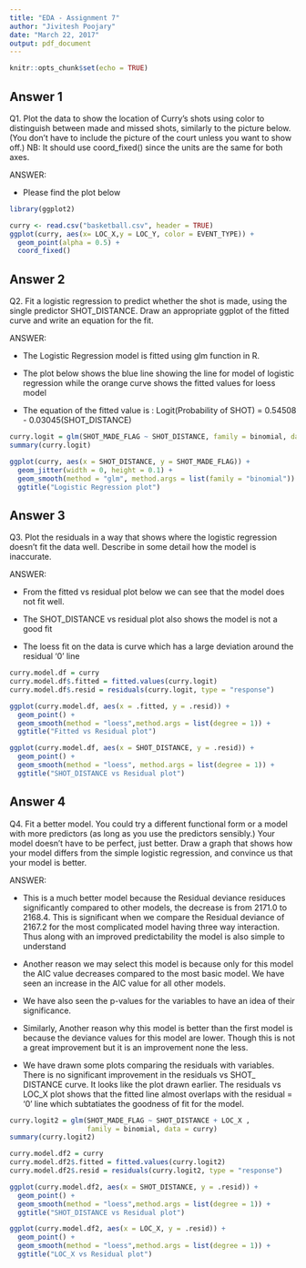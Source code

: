 ---
title: "EDA - Assignment 7"
author: "Jivitesh Poojary"
date: "March 22, 2017"
output: pdf_document
---

```{r setup, include=FALSE}
knitr::opts_chunk$set(echo = TRUE)
```

## Answer 1

Q1. Plot the data to show the location of Curry's shots using color to distinguish between made and missed shots, similarly to the picture below. (You don't have to include the picture of the court unless you want to show off.) NB: It should use coord_fixed() since the units are the same for both axes.

ANSWER:

- Please find the plot below

```{r echo=FALSE}
library(ggplot2)

curry <- read.csv("basketball.csv", header = TRUE)
ggplot(curry, aes(x= LOC_X,y = LOC_Y, color = EVENT_TYPE)) + 
  geom_point(alpha = 0.5) + 
  coord_fixed()

```

\newpage

## Answer 2

Q2. Fit a logistic regression to predict whether the shot is made, using the single predictor SHOT_DISTANCE. Draw an appropriate ggplot of the fitted curve and write an equation for the fit.

ANSWER:

 - The Logistic Regression model is fitted using glm function in R.
 
 - The plot below shows the blue line showing the line for model of logistic regression while the orange curve shows the fitted values for loess model
 
 - The equation of the fitted value is : Logit(Probability of SHOT) = 0.54508 - 0.03045(SHOT_DISTANCE)

```{r }
curry.logit = glm(SHOT_MADE_FLAG ~ SHOT_DISTANCE, family = binomial, data = curry)
summary(curry.logit)
```

```{r , echo=FALSE,fig.width=10,fig.height=4}
ggplot(curry, aes(x = SHOT_DISTANCE, y = SHOT_MADE_FLAG)) + 
  geom_jitter(width = 0, height = 0.1) + 
  geom_smooth(method = "glm", method.args = list(family = "binomial")) +
  ggtitle("Logistic Regression plot")

```

\newpage

## Answer 3
Q3. Plot the residuals in a way that shows where the logistic regression doesn't fit the data well. Describe in some detail how the model is inaccurate.

ANSWER:

 - From the fitted vs residual plot below we can see that the model does not fit well.
 
 - The SHOT_DISTANCE vs residual plot also shows the model is not a good fit
 
 - The loess fit on the data is curve which has a large deviation around the residual '0' line

```{r , echo=FALSE,fig.width=10,fig.height=5.5}
curry.model.df = curry
curry.model.df$.fitted = fitted.values(curry.logit)
curry.model.df$.resid = residuals(curry.logit, type = "response")

ggplot(curry.model.df, aes(x = .fitted, y = .resid)) + 
  geom_point() + 
  geom_smooth(method = "loess",method.args = list(degree = 1)) +
  ggtitle("Fitted vs Residual plot")

ggplot(curry.model.df, aes(x = SHOT_DISTANCE, y = .resid)) + 
  geom_point() + 
  geom_smooth(method = "loess", method.args = list(degree = 1)) +
  ggtitle("SHOT_DISTANCE vs Residual plot")

```

\newpage

## Answer 4
Q4. Fit a better model. You could try a different functional form or a model with more predictors (as long as you use the predictors sensibly.) Your model doesn't have to be perfect, just better. Draw a graph that shows how your model differs from the simple logistic regression, and convince us that your model is better.

ANSWER:

 - This is a much better model because the Residual deviance residuces significantly compared to other models, the decrease is from 2171.0 to 2168.4. This is significant when we compare the Residual deviance of 2167.2 for the most complicated model having three way interaction. Thus along with an improved predictability the model is also simple to understand
 
 - Another reason we may select this model is because only for this model the AIC value decreases compared to the most basic model. We have seen an increase in the AIC value for all other models.
 
 - We have also seen the p-values for the variables to have an idea of their significance.
 
 - Similarly, Another reason why this model is better than the first model is because the deviance values for this model are lower. Though this is not a great improvement but it is an improvement none the less.
 
 - We have drawn some plots comparing the residuals with variables. There is no significant improvement in the residuals vs SHOT_ DISTANCE curve. It looks like the plot drawn earlier. The residuals vs LOC_X plot shows that the fitted line almost overlaps with the residual = '0' line which subtatiates the goodness of fit for the model.

```{r }
curry.logit2 = glm(SHOT_MADE_FLAG ~ SHOT_DISTANCE + LOC_X , 
                   family = binomial, data = curry)
summary(curry.logit2)
```

```{r , echo=FALSE,fig.width=10,fig.height=5}
curry.model.df2 = curry
curry.model.df2$.fitted = fitted.values(curry.logit2)
curry.model.df2$.resid = residuals(curry.logit2, type = "response")

ggplot(curry.model.df2, aes(x = SHOT_DISTANCE, y = .resid)) + 
  geom_point() + 
  geom_smooth(method = "loess",method.args = list(degree = 1)) +
  ggtitle("SHOT_DISTANCE vs Residual plot")

ggplot(curry.model.df2, aes(x = LOC_X, y = .resid)) + 
  geom_point() + 
  geom_smooth(method = "loess",method.args = list(degree = 1)) +
  ggtitle("LOC_X vs Residual plot")

```